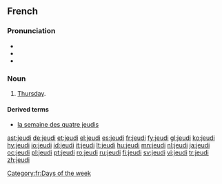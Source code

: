 ==French==

===Pronunciation===
*{{audio|Fr-jeudi-fr-ouest.ogg|audio}}
*{{IPA|/ʒø.di/}}
*{{SAMPA|/Z2.di/}}

===Noun===
{{fr-noun|m}}

# [[Thursday]].

====Derived terms====
* [[la semaine des quatre jeudis]]

[[Category:fr:Days of the week]]

[[ast:jeudi]]
[[de:jeudi]]
[[et:jeudi]]
[[el:jeudi]]
[[es:jeudi]]
[[fr:jeudi]]
[[fy:jeudi]]
[[gl:jeudi]]
[[ko:jeudi]]
[[hy:jeudi]]
[[io:jeudi]]
[[id:jeudi]]
[[it:jeudi]]
[[lt:jeudi]]
[[hu:jeudi]]
[[mn:jeudi]]
[[nl:jeudi]]
[[ja:jeudi]]
[[oc:jeudi]]
[[pl:jeudi]]
[[pt:jeudi]]
[[ro:jeudi]]
[[ru:jeudi]]
[[fi:jeudi]]
[[sv:jeudi]]
[[vi:jeudi]]
[[tr:jeudi]]
[[zh:jeudi]]